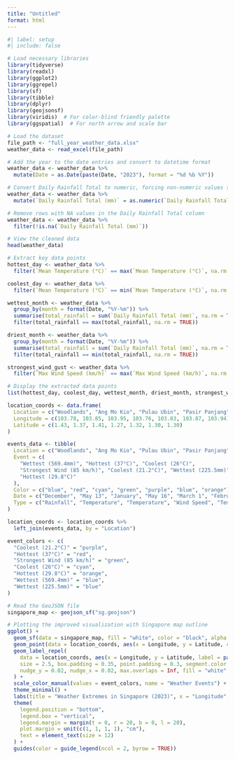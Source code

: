 ```yaml
---
title: "Untitled"
format: html
---
```


```r
#| label: setup
#| include: false

# Load necessary libraries
library(tidyverse)
library(readxl)
library(ggplot2)
library(ggrepel)
library(sf)
library(tibble)
library(dplyr)
library(geojsonsf)
library(viridis)  # For color-blind friendly palette
library(ggspatial)  # For north arrow and scale bar
```

```r
# Load the dataset
file_path <- "full_year_weather_data.xlsx"
weather_data <- read_excel(file_path)
```

```r
# Add the year to the date entries and convert to datetime format
weather_data <- weather_data %>%
  mutate(Date = as.Date(paste(Date, "2023"), format = "%d %b %Y"))

# Convert Daily Rainfall Total to numeric, forcing non-numeric values to NA
weather_data <- weather_data %>%
  mutate(`Daily Rainfall Total (mm)` = as.numeric(`Daily Rainfall Total (mm)`))

# Remove rows with NA values in the Daily Rainfall Total column
weather_data <- weather_data %>%
  filter(!is.na(`Daily Rainfall Total (mm)`))
```

```r
# View the cleaned data
head(weather_data)
```

```r
# Extract key data points
hottest_day <- weather_data %>%
  filter(`Mean Temperature (°C)` == max(`Mean Temperature (°C)`, na.rm = TRUE))

coolest_day <- weather_data %>%
  filter(`Mean Temperature (°C)` == min(`Mean Temperature (°C)`, na.rm = TRUE))

wettest_month <- weather_data %>%
  group_by(month = format(Date, "%Y-%m")) %>%
  summarise(total_rainfall = sum(`Daily Rainfall Total (mm)`, na.rm = TRUE)) %>%
  filter(total_rainfall == max(total_rainfall, na.rm = TRUE))

driest_month <- weather_data %>%
  group_by(month = format(Date, "%Y-%m")) %>%
  summarise(total_rainfall = sum(`Daily Rainfall Total (mm)`, na.rm = TRUE)) %>%
  filter(total_rainfall == min(total_rainfall, na.rm = TRUE))

strongest_wind_gust <- weather_data %>%
  filter(`Max Wind Speed (km/h)` == max(`Max Wind Speed (km/h)`, na.rm = TRUE))

# Display the extracted data points
list(hottest_day, coolest_day, wettest_month, driest_month, strongest_wind_gust)
```

```r
location_coords <- data.frame(
  Location = c("Woodlands", "Ang Mo Kio", "Pulau Ubin", "Pasir Panjang", "Newton", "Kallang", "East Coast Parkway"),
  Longitude = c(103.78, 103.85, 103.95, 103.76, 103.83, 103.87, 103.94),
  Latitude = c(1.43, 1.37, 1.41, 1.27, 1.32, 1.30, 1.30)
)

events_data <- tibble(
  Location = c("Woodlands", "Ang Mo Kio", "Pulau Ubin", "Pasir Panjang", "Newton", "Kallang", "East Coast Parkway"),
  Event = c(
    "Wettest (569.4mm)", "Hottest (37°C)", "Coolest (26°C)",
    "Strongest Wind (85 km/h)", "Coolest (21.2°C)", "Wettest (225.5mm)",
    "Hottest (29.8°C)"
  ),
  Color = c("blue", "red", "cyan", "green", "purple", "blue", "orange"),
  Date = c("December", "May 13", "January", "May 16", "March 1", "February 28", "May"),
  Type = c("Rainfall", "Temperature", "Temperature", "Wind Speed", "Temperature", "Rainfall", "Temperature")
)

location_coords <- location_coords %>%
  left_join(events_data, by = "Location")

event_colors <- c(
  "Coolest (21.2°C)" = "purple",
  "Hottest (37°C)" = "red",
  "Strongest Wind (85 km/h)" = "green",
  "Coolest (26°C)" = "cyan",
  "Hottest (29.8°C)" = "orange",
  "Wettest (569.4mm)" = "blue",
  "Wettest (225.5mm)" = "blue"
)

# Read the GeoJSON file
singapore_map <- geojson_sf("sg.geojson")

# Plotting the improved visualization with Singapore map outline
ggplot() +
  geom_sf(data = singapore_map, fill = "white", color = "black", alpha = 0.3) +
  geom_point(data = location_coords, aes(x = Longitude, y = Latitude, color = Event), size = 5) +
  geom_label_repel(
    data = location_coords, aes(x = Longitude, y = Latitude, label = paste(Location, "\n", Event, "\n", Date)),
    size = 2.5, box.padding = 0.35, point.padding = 0.3, segment.color = "grey50",
    nudge_y = 0.02, nudge_x = 0.02, max.overlaps = Inf, fill = "white"
  ) +
  scale_color_manual(values = event_colors, name = "Weather Events") +
  theme_minimal() +
  labs(title = "Weather Extremes in Singapore (2023)", x = "Longitude", y = "Latitude") +
  theme(
    legend.position = "bottom",
    legend.box = "vertical",
    legend.margin = margin(t = 0, r = 20, b = 0, l = 20),
    plot.margin = unit(c(1, 1, 1, 1), "cm"),
    text = element_text(size = 12)
  ) +
  guides(color = guide_legend(ncol = 2, byrow = TRUE))
```
